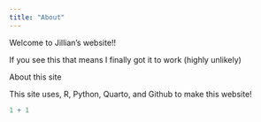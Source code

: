 ```yaml
---
title: "About"
---
```


Welcome to Jillian's website!!

If you see this that means I finally got it to work (highly unlikely)

About this site

This site uses, R, Python, Quarto, and Github to make this website!

```r
1 + 1
```
